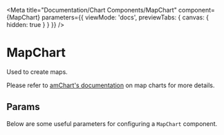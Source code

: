
<Meta
  title="Documentation/Chart Components/MapChart"
  component={MapChart}
  parameters={{ viewMode: 'docs', previewTabs: { canvas: { hidden: true } } }}
/>

# MapChart

Used to create maps.

Please refer to [amChart's documentation](https://www.amcharts.com/docs/v4/chart-types/map/) on map charts for more details.

## Params

Below are some useful parameters for configuring a `MapChart` component.

<Props of={MapChart} />
